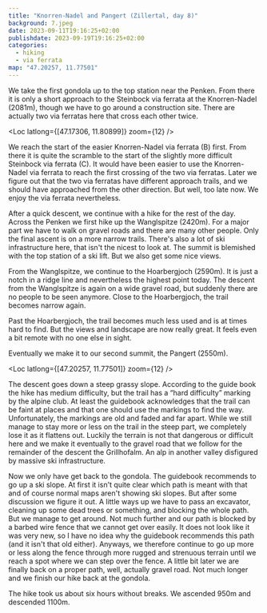 ```yaml
---
title: "Knorren-Nadel and Pangert (Zillertal, day 8)"
background: 7.jpeg
date: 2023-09-11T19:16:25+02:00
publishdate: 2023-09-19T19:16:25+02:00
categories:
  - hiking
  - via ferrata
map: "47.20257, 11.77501"
---
```


We take the first gondola up to the top station near the Penken. From there it is
only a short approach to the Steinbock via ferrata at the Knorren-Nadel (2081m),
though we have to go around a construction site. There are actually two via
ferratas here that cross each other twice.

<Loc latlong={[47.17306, 11.80899]} zoom={12} />

We reach the start of the easier Knorren-Nadel via ferrata (B) first. From there
it is quite the scramble to the start of the slightly more difficult Steinbock
via ferrata (C). It would have been easier to use the Knorren-Nadel via ferrata
to reach the first crossing of the two via ferratas. Later we figure out that
the two via ferratas have different approach trails, and we should have
approached from the other direction. But well, too late now. We enjoy the via
ferrata nevertheless.

<Gallery large="true">
  <Rimg src="1.jpeg" caption="The Knorren." />
  <Rimg src="4.jpeg" alt="Steinbock via ferrata" />
  <Rimg src="5.jpeg" alt="Steinbock via ferrata" />
  <Rimg src="8.jpeg" alt="Steinbock via ferrata" />
</Gallery>

<Gallery>
  <Rimg src="10.jpeg" caption="Knorren summit." />
  <Rimg src="11.jpeg" alt="At the Knorren summit." />
</Gallery>

After a quick descent, we continue with a hike for the rest of the day. Across
the Penken we first hike up the Wanglspitze (2420m). For a major part we have to
walk on gravel roads and there are many other people. Only the final ascent is on
a more narrow trails. There's also a lot of ski infrastructure here, that isn't
the nicest to look at. The summit is blemished with the top station of a ski
lift. But we also get some nice views.

<Gallery>
  <Rimg src="12.jpeg" caption="Wide gravel paths." />
  <Rimg src="13.jpeg" caption="Finally a more narrow trail." />
  <Rimg src="14.jpeg" caption="Summit cross of the Wanglspitze." />
</Gallery>

<Pano src="1.jpeg" alt="View from the Wanglspitze." />

From the Wanglspitze, we continue to the Hoarbergjoch (2590m). It is just
a notch in a ridge line and nevertheless the highest point today. The descent
from the Wanglspitze is again on a wide gravel road, but suddenly there are no
people to be seen anymore. Close to the Hoarbergjoch, the trail becomes narrow
again.

<Rimg
  src="15.jpeg"
  caption="The ski infrastructure is getting less and the landscape is getting wilder."
/>

<Gallery>
  <Rimg src="16.jpeg" caption="Ascent to the Hoarbergjoch." />
  <Rimg src="17.jpeg" caption="The Hoarbergjoch." />
</Gallery>

Past the Hoarbergjoch, the trail becomes much less used and is at times hard to
find. But the views and landscape are now really great. It feels even a bit
remote with no one else in sight.

<Pano src="2.jpeg" caption="View towards the Pangert." />

<Gallery>
  <Rimg src="18.jpeg" alt="Trail towards the Pangert." />
  <Rimg src="19.jpeg" alt="Trail towards the Pangert." />
  <Rimg src="20.jpeg" alt="Trail towards the Pangert." />
  <Rimg src="21.jpeg" alt="Trail towards the Pangert." />
</Gallery>

<Rimg src="23.jpeg" alt="Trail towards the Pangert." />

Eventually we make it to our second summit, the Pangert (2550m).

<Rimg src="25.jpeg" caption="Pangert summit." />

<Pano src="3.jpeg" alt="" />

<Loc latlong={[47.20257, 11.77501]} zoom={12} />

The descent goes down a steep grassy slope. According to the guide book the hike
has medium difficulty, but the trail has a “hard difficulty” marking by the
alpine club. At least the guidebook acknowledges that the trail can be faint at
places and that one should use the markings to find the way. Unfortunately, the
markings are old and faded and far apart. While we still manage to stay more or
less on the trail in the steep part, we completely lose it as it flattens out.
Luckily the terrain is not that dangerous or difficult here and we make it
eventually to the gravel road that we follow for the remainder of the descent
the Grillhofalm. An alp in another valley disfigured by massive ski
infrastructure.

<Gallery>
  <Rimg
    src="26.jpeg"
    caption="The gravel road for the descent is already clearly in sight."
  />
  <Rimg src="27.jpeg" alt="During the descent." />
  <Rimg src="28.jpeg" caption="Somewhere here is the trail. Maybe." />
  <Rimg src="30.jpeg" alt="Descent on the gravel road." />
</Gallery>

<Rimg
  src="29.jpeg"
  caption="Despite the wide road, some views are still beautiful."
/>

Now we only have get back to the gondola. The guidebook recommends to go up
a ski slope. At first it isn't quite clear which path is meant with that and of
course normal maps aren't showing ski slopes. But after some discussion we
figure it out. A little ways up we have to pass an excavator, cleaning up some
dead trees or something, and blocking the whole path. But we manage to get
around. Not much further and our path is blocked by a barbed wire fence that we
cannot get over easily. It does not look like it was very new, so I have no idea
why the guidebook recommends this path (and it isn't that old either). Anyways,
we therefore continue to go up more or less along the fence through more rugged
and strenuous terrain until we reach a spot where we can step over the fence.
A little bit later we are finally back on a proper path, well, actually gravel
road. Not much longer and we finish our hike back at the gondola.

<Gallery>
  <Rimg src="31.jpeg" caption="A calf near the Grillhofalm." />
  <Rimg
    src="32.jpeg"
    caption="These massive clouds could give a thunderstorm."
  />
</Gallery>

<Rimg
  src="34.jpeg"
  caption="Shortly before the gondola we get a good view of the Ahornspitze with the Popbergschneid."
/>

<Gallery>
  <Rimg src="33.jpeg" alt="A paraglider." />
  <Rimg
    src="35.jpeg"
    caption="On the way down with the gondola we can see Mayrhofen."
  />
</Gallery>

The hike took us about six hours without breaks. We ascended 950m and descended
1100m.

<Nextday />
